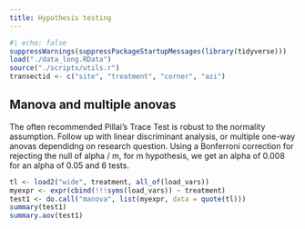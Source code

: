 ```yaml
---
title: Hypothesis testing
---
```


```r
#| echo: false
suppressWarnings(suppressPackageStartupMessages(library(tidyverse)))
load("./data_long.RData")
source("./scripts/utils.r")
transectid <- c("site", "treatment", "corner", "azi")
```

## Manova and multiple anovas

The often recommended Pillai's Trace Test is robust to the normality assumption.
Follow up with linear discriminant analysis, or multiple one-way anovas
dependidng on research question. Using a Bonferroni correction for rejecting the
null of alpha / m, for m hypothesis, we get an alpha of 0.008 for an alpha of
0.05 and 6 tests.

```r

tl <- load2("wide", treatment, all_of(load_vars))
myexpr <- expr(cbind(!!!syms(load_vars)) ~ treatment)
test1 <- do.call("manova", list(myexpr, data = quote(tl)))
summary(test1)
summary.aov(test1)

```

